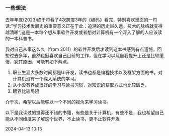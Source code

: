 ### 一些想法
去年年底(2023)终于将看了4次跨度3年的《编码》看完，特别喜欢里面的一句话:”学习技术发展史的重要意义正在于此：追溯的历史越久远，技术的脉络就变得越清晰“,这是一本每个想从事软件开发或者想对计算机有一个深入了解的人应该读的一本科普书。

我对自己从事这么久（from 2011）的软件开发后才读到这本书感到有点遗憾，回想过去多年，虽然也挺喜欢自己目前的工作，但在学习以及自我提升上还是比较缓慢，究其原因，可能有如下两点。
1. 职业生涯大多数时间都是UI开发，读书也都是编程技术以及框架方面的书，对计算机没有一个深入系统的学习。
2. 从小没有养成很好的学习与读书习惯，对知识的获取方式也比较匮乏。
3. 眼界比较局限

介于次，希望以后能够以一个不同的视角来学习读书。

以下是我读过的觉得还不错的书籍，有些是关于计算机，有些不是，我也希望自己能从不同维度来了解这个世界，不止读书，更不止软件开发
<div className="text-right text-gray-400">2024-04-13 10:13</div>
